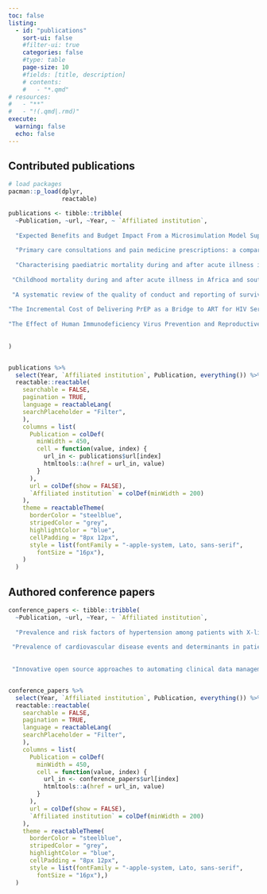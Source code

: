 ---
toc: false
listing:
  - id: "publications"
    sort-ui: false
    #filter-ui: true
    categories: false
    #type: table
    page-size: 10
    #fields: [title, description]
    # contents: 
    #   - "*.qmd"
# resources:
#   - "**"
#   - "!(.qmd|.rmd)"
execute: 
  warning: false
  echo: false
---


## Contributed publications


```{r}
# load packages
pacman::p_load(dplyr,    
               reactable)

publications <- tibble::tribble(
  ~Publication, ~url, ~Year, ~ `Affiliated institution`,
  
  "Expected Benefits and Budget Impact From a Microsimulation Model Support the Prioritization and Implementation of Fracture Liaison Services", "https://asbmr.onlinelibrary.wiley.com/doi/full/10.1002/jbmr.4775?af=R", "2023", "University of Oxford",
  
  "Primary care consultations and pain medicine prescriptions: a comparison between patients with and without chronic pain after total knee replacemen", "https://bmcmusculoskeletdisord.biomedcentral.com/articles/10.1186/s12891-022-05492-6", "2022", "University of Oxford",
  
  "Characterising paediatric mortality during and after acute illness in Sub-Saharan Africa and South Asia: a secondary analysis of the CHAIN cohort using a machine learning approach", "https://www.thelancet.com/journals/eclinm/article/PIIS2589-5370(23)00015-9/fulltext#secsectitle0010", "2023", "KEMRI-Wellcome KEMRI-Wellcome Trust Research Programme",
  
 "Childhood mortality during and after acute illness in Africa and south Asia: a prospective cohort study", "https://www.sciencedirect.com/science/article/pii/S2214109X22001188#!", "2022", "KEMRI-Wellcome KEMRI-Wellcome Trust Research Programme",
 
 "A systematic review of the quality of conduct and reporting of survival analyses of tuberculosis outcomes in Africa", "https://bmcmedresmethodol.biomedcentral.com/articles/10.1186/s12874-021-01280-3", "2021", "KEMRI-Wellcome KEMRI-Wellcome Trust Research Programme",
 
"The Incremental Cost of Delivering PrEP as a Bridge to ART for HIV Serodiscordant Couples in Public HIV Care Clinics in Kenya", "https://www.hindawi.com/journals/art/2019/4170615/", "2019", "Centre for Clinical Research, Kenya Medical Research Institute",
 
"The Effect of Human Immunodeficiency Virus Prevention and Reproductive Health Text Messages on Human Immunodeficiency Virus Testing Among Young Women in Rural Kenya", "https://www.ncbi.nlm.nih.gov/pmc/articles/PMC4874231/", "2016", "Centre for Clinical Research, Kenya Medical Research Institute"
  
  
)


publications %>%
  select(Year, `Affiliated institution`, Publication, everything()) %>% 
  reactable::reactable(
    searchable = FALSE,
    pagination = TRUE,
    language = reactableLang(
    searchPlaceholder = "Filter",
    ),
    columns = list(
      Publication = colDef(
        minWidth = 450,
        cell = function(value, index) {
          url_in <- publications$url[index]
          htmltools::a(href = url_in, value)
        }
      ),
      url = colDef(show = FALSE),
      `Affiliated institution` = colDef(minWidth = 200)
    ),
    theme = reactableTheme(
      borderColor = "steelblue",
      stripedColor = "grey",
      highlightColor = "blue",
      cellPadding = "8px 12px",
      style = list(fontFamily = "-apple-system, Lato, sans-serif",
        fontSize = "16px"),
    )
  )

```


## Authored conference papers

```{r}

conference_papers <- tibble::tribble(
  ~Publication, ~url, ~Year, ~ `Affiliated institution`,
  
  "Prevalence and risk factors of hypertension among patients with X-linked hypophosphatemia", "https://ora.ox.ac.uk/objects/uuid:48eaa10e-2663-47a6-ac82-ddab1b1f8910", "2023", "University of Oxford",
  
 "Prevalence of cardiovascular disease events and determinants in patients with X-Linked Hypophosphatemia", "https://www.ndorms.ox.ac.uk/publications/1338095", "2023", "University of Oxford",
 
 
 "Innovative open source approaches to automating clinical data management for a large multi-centre cohort study.", "chrome-extension://efaidnbmnnnibpcajpcglclefindmkaj/https://www.eahealth.org/sites/www.eahealth.org/files/content/attachments/2019-10-07/Book%20of%20Abstracts%202019_FINAL_FINAL.pdf", "2018", "KEMRI-Wellcome KEMRI-Wellcome Trust Research Programme")


conference_papers %>%
  select(Year, `Affiliated institution`, Publication, everything()) %>% 
  reactable::reactable(
    searchable = FALSE,
    pagination = TRUE,
    language = reactableLang(
    searchPlaceholder = "Filter",
    ),
    columns = list(
      Publication = colDef(
        minWidth = 450,
        cell = function(value, index) {
          url_in <- conference_papers$url[index]
          htmltools::a(href = url_in, value)
        }
      ),
      url = colDef(show = FALSE),
      `Affiliated institution` = colDef(minWidth = 200)
    ),
    theme = reactableTheme(
      borderColor = "steelblue",
      stripedColor = "grey",
      highlightColor = "blue",
      cellPadding = "8px 12px",
      style = list(fontFamily = "-apple-system, Lato, sans-serif",
        fontSize = "16px"),)
  )

```













